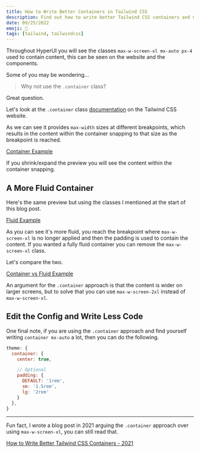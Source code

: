 ```yaml
---
title: How to Write Better Containers in Tailwind CSS
description: Find out how to write better Tailwind CSS containers and make your website feel more fluid as you change breakpoints.
date: 09/25/2022
emoji: 🫙
tags: [tailwind, tailwindcss]
---
```


Throughout HyperUI you will see the classes `max-w-screen-xl mx-auto px-4` used to contain content, this can be seen on the website and the components.

Some of you may be wondering...

> Why not use the `.container` class?

Great question.

Let's look at the `.container` class [documentation](https://tailwindcss.com/docs/container) on the Tailwind CSS website.

As we can see it provides `max-width` sizes at different breakpoints, which results in the content within the container snapping to that size as the breakpoint is reached.

[Container Example](https://play.tailwindcss.com/b5FKBhVHw7?layout=preview&size=1866x900)

If you shrink/expand the preview you will see the content within the container snapping.

## A More Fluid Container

Here's the same preview but using the classes I mentioned at the start of this blog post.

[Fluid Example](https://play.tailwindcss.com/vwHBxhrJMC?layout=preview&size=1866x900)

As you can see it's more fluid, you reach the breakpoint where `max-w-screen-xl` is no longer applied and then the padding is used to contain the content. If you wanted a fully fluid container you can remove the `max-w-screen-xl` class.

Let's compare the two.

[Container vs Fluid Example](https://play.tailwindcss.com/A7HdMDPg0O?layout=preview&size=1866x900)

An argument for the `.container` approach is that the content is wider on larger screens, but to solve that you can use `max-w-screen-2xl` instead of `max-w-screen-xl`.

## Edit the Config and Write Less Code

One final note, if you are using the `.container` approach and find yourself writing `container mx-auto` a lot, then you can do the following.

```js
theme: {
  container: {
    center: true,

    // Optional
    padding: {
      DEFAULT: '1rem',
      sm: '1.5rem',
      lg: '2rem'
    }
  },
}
```

---

Fun fact, I wrote a blog post in 2021 arguing the `.container` approach over using `max-w-screen-xl`, you can still read that.

[How to Write Better Tailwind CSS Containers - 2021](https://v1.markmead.dev/blogs/how-to-write-better-tailwindcss-containers)
